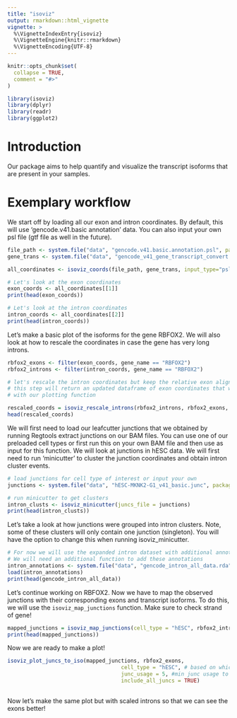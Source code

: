 ```yaml
---
title: "isoviz"
output: rmarkdown::html_vignette
vignette: >
  %\VignetteIndexEntry{isoviz}
  %\VignetteEngine{knitr::rmarkdown}
  %\VignetteEncoding{UTF-8}
---
```


```r
knitr::opts_chunk$set(
  collapse = TRUE,
  comment = "#>"
)
```

```r
library(isoviz)
library(dplyr)
library(readr)
library(ggplot2)
```

# Introduction

Our package aims to help quantify and visualize the transcript isoforms that are present in your samples.

# Exemplary workflow

We start off by loading all our exon and intron coordinates. By default, this will use 'gencode.v41.basic annotation' data. You can also input your own psl file (gtf file as well in the future).

```r
file_path <- system.file("data", "gencode.v41.basic.annotation.psl", package="isoviz")
gene_trans <- system.file("data", "gencode_v41_gene_transcript_convert.txt", package="isoviz")

all_coordinates <- isoviz_coords(file_path, gene_trans, input_type="psl") #use default genome .psl file  
```

```r
# Let's look at the exon coordinates 
exon_coords <- all_coordinates[[1]]
print(head(exon_coords))

# Let's look at the intron coordinates 
intron_coords <- all_coordinates[[2]]
print(head(intron_coords))
```

Let's make a basic plot of the isoforms for the gene RBFOX2. We will also look at how to rescale the coordinates in case the gene has very long introns.

```r
rbfox2_exons <- filter(exon_coords, gene_name == "RBFOX2")
rbfox2_introns <- filter(intron_coords, gene_name == "RBFOX2")

# let's rescale the intron coordinates but keep the relative exon alignments 
# this step will return an updated dataframe of exon coordinates that we can use 
# with our plotting function

rescaled_coords = isoviz_rescale_introns(rbfox2_introns, rbfox2_exons, width_rescale=10) 
head(rescaled_coords)
```

We will first need to load our leafcutter junctions that we obtained by running Regtools extract junctions on our BAM files. You can use one of our preloaded cell types or first run this on your own BAM file and then use as input for this function. We will look at junctions in hESC data. We will first need to run 'minicutter' to cluster the junction coordinates and obtain intron cluster events.

```r

# load junctions for cell type of interest or input your own
junctions <- system.file("data", "hESC-MKNK2-G1_v41_basic.junc", package="isoviz")

# run minicutter to get clusters 
intron_clusts <- isoviz_minicutter(juncs_file = junctions)
print(head(intron_clusts))
```

Let's take a look at how junctions were grouped into intron clusters. Note, some of these clusters will only contain one junction (singleton). You will have the option to change this when running isoviz_minicutter.

```r
# For now we will use the expanded intron dataset with additional annotations by Megan 
# We will need an additional function to add these annotations 
intron_annotations <- system.file("data", "gencode_intron_all_data.rda", package="isoviz")
load(intron_annotations)
print(head(gencode_intron_all_data))
```

Let's continue working on RBFOX2. Now we have to map the observed junctions with their corresponding exons and transcript isoforms. To do this, we will use the `isoviz_map_junctions` function. Make sure to check strand of gene!

```r
mapped_junctions = isoviz_map_junctions(cell_type = "hESC", rbfox2_introns, intron_clusts, gencode_intron_all_data)
print(head(mapped_junctions))
```

Now we are ready to make a plot! 
```r
isoviz_plot_juncs_to_iso(mapped_junctions, rbfox2_exons,
                                    cell_type = "hESC", # based on which cell type was used for obtaining leafcutter junctions and clusters 
                                    junc_usage = 5, #min junc usage to be included 
                                    include_all_juncs = TRUE)
  
```
Now let's make the same plot but with scaled introns so that we can see the exons better! 
